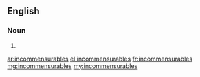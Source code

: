 ==English==

===Noun===
{{head|en|plural}}

# {{plural of|incommensurable|lang=en}}

[[ar:incommensurables]]
[[el:incommensurables]]
[[fr:incommensurables]]
[[mg:incommensurables]]
[[my:incommensurables]]